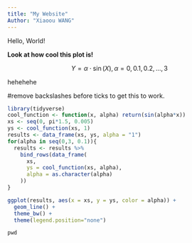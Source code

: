 ```yaml
---
title: "My Website"
Author: "Xiaoou WANG"
---
```


Hello, World!

__Look at how cool this plot is!__

$$Y = \alpha \cdot \sin(X), \alpha = 0,0.1,0.2,...,3$$

hehehehe

#remove backslashes before ticks to get this to work. 
```r
library(tidyverse)
cool_function <- function(x, alpha) return(sin(alpha*x))
xs <- seq(0, pi*1.5, 0.005)
ys <- cool_function(xs, 1)
results <- data_frame(xs, ys, alpha = "1")
for(alpha in seq(0,3, 0.1)){
  results <- results %>% 
    bind_rows(data_frame(
      xs, 
      ys = cool_function(xs, alpha),
      alpha = as.character(alpha)
    ))
}

ggplot(results, aes(x = xs, y = ys, color = alpha)) + 
  geom_line() + 
  theme_bw() + 
  theme(legend.position="none")
```

```r
pwd
```
